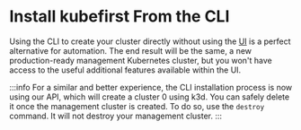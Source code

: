 # Install kubefirst From the CLI

Using the CLI to create your cluster directly without using the [UI](./ui) is a perfect alternative for automation. The end result will be the same, a new production-ready management Kubernetes cluster, but you won't have access to the useful additional features available within the UI.

:::info
For a similar and better experience, the CLI installation process is now using our API, which will create a cluster 0 using k3d. You can safely delete it once the management cluster is created. To do so, use the `destroy` command. It will not destroy your management cluster.
:::
